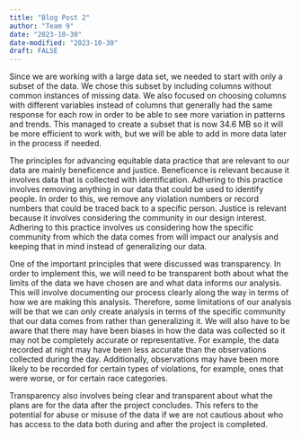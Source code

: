 ```yaml
---
title: "Blog Post 2"
author: "Team 9"
date: "2023-10-30"
date-modified: "2023-10-30"
draft: FALSE
---
```


Since we are working with a large data set, we needed to start with only a subset of the data. We chose this subset by including columns without common instances of missing data. We also focused on choosing columns with different variables instead of columns that generally had the same response for each row in order to be able to see more variation in patterns and trends. This managed to create a subset that is now 34.6 MB so it will be more efficient to work with, but we will be able to add in more data later in the process if needed.

The principles for advancing equitable data practice that are relevant to our data are mainly beneficence and justice. Beneficence is relevant because it involves data that is collected with identification. Adhering to this practice involves removing anything in our data that could be used to identify people. In order to this, we remove any violation numbers or record numbers that could be traced back to a specific person. Justice is relevant because it involves considering the community in our design interest. Adhering to this practice involves us considering how the specific community from which the data comes from will impact our analysis and keeping that in mind instead of generalizing our data.

One of the important principles that were discussed was transparency. In order to implement this, we will need to be transparent both about what the limits of the data we have chosen are and what data informs our analysis. This will involve documenting our process clearly along the way in terms of how we are making this analysis. Therefore, some limitations of our analysis will be that we can only create analysis in terms of the specific community that our data comes from rather than generalizing it. We will also have to be aware that there may have been biases in how the data was collected so it may not be completely accurate or representative. For example, the data recorded at night may have been less accurate than the observations collected during the day. Additionally, observations may have been more likely to be recorded for certain types of violations, for example, ones that were worse, or for certain race categories.

Transparency also involves being clear and transparent about what the plans are for the data after the project concludes. This refers to the potential for abuse or misuse of the data if we are not cautious about who has access to the data both during and after the project is completed.
